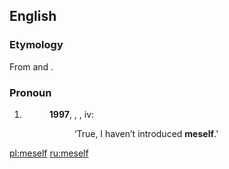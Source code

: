 ==English==

===Etymology===
From {{term|me}} and {{term|-self}}.

===Pronoun===
{{en-pron}}

# {{context|slang|or|dialectal|lang=en}} {{alternative form of|myself|lang=en}}
#:'''1997''', {{w|J.K. Rowling}}, ''{{w|Harry Potter and the Philosopher's Stone}}'', iv:
#::‘True, I haven’t introduced '''meself'''.’

[[pl:meself]]
[[ru:meself]]